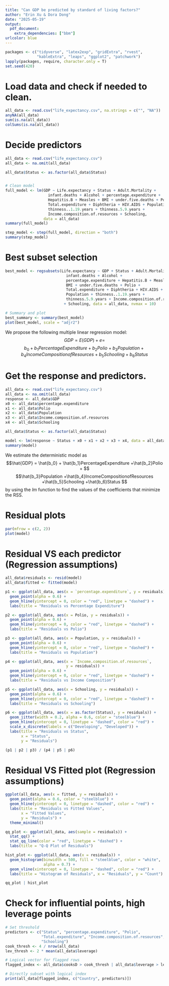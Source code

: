 ```yaml
---
title: "Can GDP be predicted by standard of living factors?"
author: "Erin Xu & Dora Dong"
date: "2025-05-19"
output: 
  pdf_document:
    extra_dependencies: ["bbm"]
urlcolor: blue
---
```


```r
packages <- c("tidyverse", "latex2exp", "gridExtra", "rvest", 
              "kableExtra", "leaps", "ggplot2", "patchwork")
lapply(packages, require, character.only = T)
set.seed(420)
```

# Load data and check if needed to clean. 
```r
all_data <- read.csv("life_expectancy.csv", na.strings = c("", "NA"))
anyNA(all_data)
sum(is.na(all_data))
colSums(is.na(all_data))
```

# Decide predictors 
```r

all_data <- read.csv("life_expectancy.csv")
all_data <- na.omit(all_data)

all_data$Status <- as.factor(all_data$Status)


# Clean model
full_model <- lm(GDP ~ Life.expectancy + Status + Adult.Mortality + 
                   infant.deaths + Alcohol + percentage.expenditure + 
                   Hepatitis.B + Measles + BMI + under.five.deaths + Polio +
                   Total.expenditure + Diphtheria + HIV.AIDS + Population +
                   thinness..1.19.years + thinness.5.9.years +
                   Income.composition.of.resources + Schooling,
                 data = all_data)
summary(full_model)

step_model <- step(full_model, direction = "both")
summary(step_model)
```

# Best subset selection
```r
best_model <- regsubsets(Life.expectancy ~ GDP + Status + Adult.Mortality + 
                           infant.deaths + Alcohol +
                           percentage.expenditure + Hepatitis.B + Measles + 
                           BMI + under.five.deaths + Polio +
                           Total.expenditure + Diphtheria + HIV.AIDS + 
                           Population + thinness..1.19.years + 
                           thinness.5.9.years + Income.composition.of.resources 
                          + Schooling, data = all_data, nvmax = 10)

# Summary and plot
best_summary <- summary(best_model)
plot(best_model, scale = "adjr2")
```

We propose the following multiple linear regression model:
$$GDP = E(GDP) + e =$$
$$b_0 + b_1PercentageExpenditure + b_2Polio + b_3Population + b_4IncomeCompositionofResources + b_5Schooling + b_6Status$$

# Get the response and predictors. 
```r
all_data <- read.csv("life_expectancy.csv")
all_data <- na.omit(all_data)
response <- all_data$GDP
x0 <- all_data$percentage.expenditure
x1 <- all_data$Polio
x2 <- all_data$Population
x3 <- all_data$Income.composition.of.resources
x4 <- all_data$Schooling

all_data$Status <- as.factor(all_data$Status)

model <- lm(response ~ Status + x0 + x1 + x2 + x3 + x4, data = all_data)
summary(model)
```
We estimate the deterministic model as $$\hat{GDP} = \hat{b_0} + \hat{b_1}PercentageExpenditure +\hat{b_2}Polio + $$
$$\hat{b_3}Population +\hat{b_4}IncomeCompositionofResources +\hat{b_5}Schooling +\hat{b_6}Status $$ 
by using the $lm$ function to find the values of the coefficients that minimize the RSS. 

# Residual plots
```r
par(mfrow = c(2, 2))
plot(model)
```

# Residual VS each predictor (Regression assumptions)
```r
all_data$residuals <- resid(model)
all_data$fitted <- fitted(model)

p1 <- ggplot(all_data, aes(x = `percentage.expenditure`, y = residuals)) +
  geom_point(alpha = 0.6) +
  geom_hline(yintercept = 0, color = "red", linetype = "dashed") +
  labs(title = "Residuals vs Percentage Expenditure")

p2 <- ggplot(all_data, aes(x = Polio, y = residuals)) +
  geom_point(alpha = 0.6) +
  geom_hline(yintercept = 0, color = "red", linetype = "dashed") +
  labs(title = "Residuals vs Polio")

p3 <- ggplot(all_data, aes(x = Population, y = residuals)) +
  geom_point(alpha = 0.6) +
  geom_hline(yintercept = 0, color = "red", linetype = "dashed") +
  labs(title = "Residuals vs Population")

p4 <- ggplot(all_data, aes(x = `Income.composition.of.resources`, 
                           y = residuals)) +
  geom_point(alpha = 0.6) +
  geom_hline(yintercept = 0, color = "red", linetype = "dashed") +
  labs(title = "Residuals vs Income Composition")

p5 <- ggplot(all_data, aes(x = Schooling, y = residuals)) +
  geom_point(alpha = 0.6) +
  geom_hline(yintercept = 0, color = "red", linetype = "dashed") +
  labs(title = "Residuals vs Schooling")

p6 <- ggplot(all_data, aes(x = as.factor(Status), y = residuals)) +
  geom_jitter(width = 0.2, alpha = 0.6, color = "steelblue") +
  geom_hline(yintercept = 0, linetype = "dashed", color = "red") +
  scale_x_discrete(labels = c("Developing", "Developed")) +
  labs(title = "Residuals vs Status",
       x = "Status",
       y = "Residuals")

(p1 | p2 | p3) / (p4 | p5 | p6)
```


# Residual VS Fitted plot (Regression assumptions)
```r
ggplot(all_data, aes(x = fitted, y = residuals)) +
  geom_point(alpha = 0.6, color = "steelblue") +
  geom_hline(yintercept = 0, linetype = "dashed", color = "red") +
  labs(title = "Residuals vs Fitted Values",
       x = "Fitted Values",
       y = "Residuals") +
  theme_minimal()
```
```r
qq_plot <- ggplot(all_data, aes(sample = residuals)) +
  stat_qq() +
  stat_qq_line(color = "red", linetype = "dashed") +
  labs(title = "Q-Q Plot of Residuals")

hist_plot <- ggplot(all_data, aes(x = residuals)) +
  geom_histogram(binwidth = 500, fill = "steelblue", color = "white", 
                 alpha = 0.7) +
  geom_vline(xintercept = 0, linetype = "dashed", color = "red") +
  labs(title = "Histogram of Residuals", x = "Residuals", y = "Count")

qq_plot | hist_plot
```

# Check for influential points, high leverage points
```r
# Set threshold
predictors <- c("Status", "percentage.expenditure", "Polio",
                "Total.expenditure", "Income.composition.of.resources", 
                "Schooling")
cook_thresh <- 4 / nrow(all_data)
lev_thresh <- 2 * mean(all_data$leverage)

# Logical vector for flagged rows
flagged_index <- all_data$cooksD > cook_thresh | all_data$leverage > lev_thresh

# Directly subset with logical index
print(all_data[flagged_index, c("Country", predictors)])

```